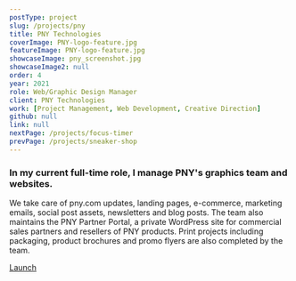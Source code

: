 ```yaml
---
postType: project
slug: /projects/pny
title: PNY Technologies
coverImage: PNY-logo-feature.jpg
featureImage: PNY-logo-feature.jpg
showcaseImage: pny_screenshot.jpg
showcaseImage2: null
order: 4
year: 2021
role: Web/Graphic Design Manager
client: PNY Technologies
work: [Project Management, Web Development, Creative Direction]
github: null
link: null
nextPage: /projects/focus-timer
prevPage: /projects/sneaker-shop
---
```


### In my current full-time role, I manage PNY's graphics team and websites.

We take care of pny.com updates, landing pages, e-commerce, marketing emails, social post assets, newsletters and blog posts. The team also maintains the PNY Partner Portal, a private WordPress site for commercial sales partners and resellers of PNY products. Print projects including packaging, product brochures and promo flyers are also completed by the team.

<a href="https://www.pny.com" target="_blank">
  <div className="cta-btn">Launch</div>
</a>
